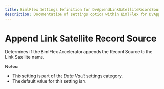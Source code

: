 ---
title: BimlFlex Settings Definition for DvAppendLinkSatelliteRecordSource
description: Documentation of settings option within BimlFlex for DvAppendLinkSatelliteRecordSource
---
<head>
  <meta name="varigenceProduct" content="BimlFlex"></meta>
  <meta name="varigenceArticleType" content="Reference"></meta>
</head>


# Append Link Satellite Record Source

Determines if the BimlFlex Accelerator appends the Record Source to the Link Satellite name.

Notes:

* This setting is part of the *Data Vault* settings category.
* The default value for this setting is `Y`.
